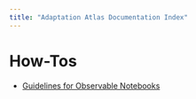 ```yaml
---
title: "Adaptation Atlas Documentation Index"
---
```


# How-Tos

- [Guidelines for Observable Notebooks](/docs/nb_guidelines.qmd)
<!-- - [Contribution](/documentation/contribute_guide.qmd) -->